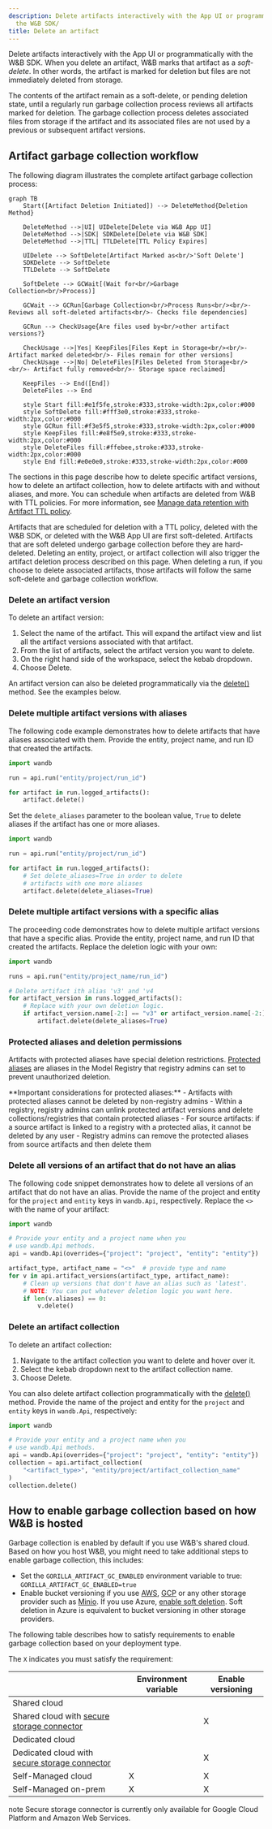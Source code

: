 ```yaml
---
description: Delete artifacts interactively with the App UI or programmatically with
  the W&B SDK/
title: Delete an artifact
---
```


Delete artifacts interactively with the App UI or programmatically with the W&B SDK. When you delete an artifact, W&B marks that artifact as a *soft-delete*. In other words, the artifact is marked for deletion but files are not immediately deleted from storage. 

The contents of the artifact remain as a soft-delete, or pending deletion state, until a regularly run garbage collection process reviews all artifacts marked for deletion. The garbage collection process deletes associated files from storage if the artifact and its associated files are not used by a previous or subsequent artifact versions.

## Artifact garbage collection workflow

The following diagram illustrates the complete artifact garbage collection process:

```mermaid
graph TB
    Start([Artifact Deletion Initiated]) --> DeleteMethod{Deletion Method}
    
    DeleteMethod -->|UI| UIDelete[Delete via W&B App UI]
    DeleteMethod -->|SDK| SDKDelete[Delete via W&B SDK]
    DeleteMethod -->|TTL| TTLDelete[TTL Policy Expires]
    
    UIDelete --> SoftDelete[Artifact Marked as<br/>'Soft Delete']
    SDKDelete --> SoftDelete
    TTLDelete --> SoftDelete
    
    SoftDelete --> GCWait[(Wait for<br/>Garbage Collection<br/>Process)]
    
    GCWait --> GCRun[Garbage Collection<br/>Process Runs<br/><br/>- Reviews all soft-deleted artifacts<br/>- Checks file dependencies]
    
    GCRun --> CheckUsage{Are files used by<br/>other artifact versions?}
    
    CheckUsage -->|Yes| KeepFiles[Files Kept in Storage<br/><br/>- Artifact marked deleted<br/>- Files remain for other versions]
    CheckUsage -->|No| DeleteFiles[Files Deleted from Storage<br/><br/>- Artifact fully removed<br/>- Storage space reclaimed]
    
    KeepFiles --> End([End])
    DeleteFiles --> End
    
    style Start fill:#e1f5fe,stroke:#333,stroke-width:2px,color:#000
    style SoftDelete fill:#fff3e0,stroke:#333,stroke-width:2px,color:#000
    style GCRun fill:#f3e5f5,stroke:#333,stroke-width:2px,color:#000
    style KeepFiles fill:#e8f5e9,stroke:#333,stroke-width:2px,color:#000
    style DeleteFiles fill:#ffebee,stroke:#333,stroke-width:2px,color:#000
    style End fill:#e0e0e0,stroke:#333,stroke-width:2px,color:#000
``` 

The sections in this page describe how to delete specific artifact versions, how to delete an artifact collection, how to delete artifacts with and without aliases, and more. You can schedule when artifacts are deleted from W&B with TTL policies. For more information, see [Manage data retention with Artifact TTL policy](./ttl).

<Note>
Artifacts that are scheduled for deletion with a TTL policy, deleted with the W&B SDK, or deleted with the W&B App UI are first soft-deleted. Artifacts that are soft deleted undergo garbage collection before they are hard-deleted.
</Note>

<Note>
Deleting an entity, project, or artifact collection will also trigger the artifact deletion process described on this page. When deleting a run, if you choose to delete associated artifacts, those artifacts will follow the same soft-delete and garbage collection workflow.
</Note>

### Delete an artifact version

To delete an artifact version:

1. Select the name of the artifact. This will expand the artifact view and list all the artifact versions associated with that artifact.
2. From the list of artifacts, select the artifact version you want to delete.
3. On the right hand side of the workspace, select the kebab dropdown.
4. Choose Delete.

An artifact version can also be deleted programmatically via the [delete()](/models/ref/python/experiments/artifact#delete) method. See the examples below. 

### Delete multiple artifact versions with aliases

The following code example demonstrates how to delete artifacts that have aliases associated with them. Provide the entity, project name, and run ID that created the artifacts.

```python
import wandb

run = api.run("entity/project/run_id")

for artifact in run.logged_artifacts():
    artifact.delete()
```

Set the `delete_aliases` parameter to the boolean value, `True` to delete aliases if the artifact has one or more aliases.

```python
import wandb

run = api.run("entity/project/run_id")

for artifact in run.logged_artifacts():
    # Set delete_aliases=True in order to delete
    # artifacts with one more aliases
    artifact.delete(delete_aliases=True)
```

### Delete multiple artifact versions with a specific alias

The proceeding code demonstrates how to delete multiple artifact versions that have a specific alias. Provide the entity, project name, and run ID that created the artifacts. Replace the deletion logic with your own:

```python
import wandb

runs = api.run("entity/project_name/run_id")

# Delete artifact ith alias 'v3' and 'v4
for artifact_version in runs.logged_artifacts():
    # Replace with your own deletion logic.
    if artifact_version.name[-2:] == "v3" or artifact_version.name[-2:] == "v4":
        artifact.delete(delete_aliases=True)
```

### Protected aliases and deletion permissions

Artifacts with protected aliases have special deletion restrictions. [Protected aliases](/models/registry/model_registry/access_controls/) are aliases in the Model Registry that registry admins can set to prevent unauthorized deletion.

<Note>
**Important considerations for protected aliases:**
- Artifacts with protected aliases cannot be deleted by non-registry admins
- Within a registry, registry admins can unlink protected artifact versions and delete collections/registries that contain protected aliases
- For source artifacts: if a source artifact is linked to a registry with a protected alias, it cannot be deleted by any user
- Registry admins can remove the protected aliases from source artifacts and then delete them
</Note>

### Delete all versions of an artifact that do not have an alias

The following code snippet demonstrates how to delete all versions of an artifact that do not have an alias. Provide the name of the project and entity for the `project` and `entity` keys in `wandb.Api`, respectively. Replace the `<>` with the name of your artifact:

```python
import wandb

# Provide your entity and a project name when you
# use wandb.Api methods.
api = wandb.Api(overrides={"project": "project", "entity": "entity"})

artifact_type, artifact_name = "<>"  # provide type and name
for v in api.artifact_versions(artifact_type, artifact_name):
    # Clean up versions that don't have an alias such as 'latest'.
    # NOTE: You can put whatever deletion logic you want here.
    if len(v.aliases) == 0:
        v.delete()
```

### Delete an artifact collection

To delete an artifact collection:

1. Navigate to the artifact collection you want to delete and hover over it.
3. Select the kebab dropdown next to the artifact collection name.
4. Choose Delete.

You can also delete artifact collection programmatically with the [delete()](/models/ref/python/experiments/artifact#delete) method. Provide the name of the project and entity for the `project` and `entity` keys in `wandb.Api`, respectively:

```python
import wandb

# Provide your entity and a project name when you
# use wandb.Api methods.
api = wandb.Api(overrides={"project": "project", "entity": "entity"})
collection = api.artifact_collection(
    "<artifact_type>", "entity/project/artifact_collection_name"
)
collection.delete()
```

## How to enable garbage collection based on how W&B is hosted
Garbage collection is enabled by default if you use W&B's shared cloud. Based on how you host W&B, you might need to take additional steps to enable garbage collection, this includes:


* Set the `GORILLA_ARTIFACT_GC_ENABLED` environment variable to true: `GORILLA_ARTIFACT_GC_ENABLED=true`
* Enable bucket versioning if you use [AWS](https://docs.aws.amazon.com/AmazonS3/latest/userguide/manage-versioning-examples.html), [GCP](https://cloud.google.com/storage/docs/object-versioning) or any other storage provider such as [Minio](https://min.io/docs/minio/linux/administration/object-management/object-versioning.html#enable-bucket-versioning). If you use Azure, [enable soft deletion](https://learn.microsoft.com/azure/storage/blobs/soft-delete-blob-overview).
    <Note>
    Soft deletion in Azure is equivalent to bucket versioning in other storage providers.
    </Note>

The following table describes how to satisfy requirements to enable garbage collection based on your deployment type. 

The `X` indicates you must satisfy the requirement:

|                                                | Environment variable    | Enable versioning | 
| -----------------------------------------------| ------------------------| ----------------- | 
| Shared cloud                                   |                         |                   | 
| Shared cloud with [secure storage connector](/platform/hosting/data-security/secure-storage-connector)|                         | X                 | 
| Dedicated cloud                                |                         |                   | 
| Dedicated cloud with [secure storage connector](/platform/hosting/data-security/secure-storage-connector)|                         | X                 | 
| Self-Managed cloud                             | X                       | X                 | 
| Self-Managed on-prem                           | X                       | X                 |
 


<Note>
note
Secure storage connector is currently only available for Google Cloud Platform and Amazon Web Services.
</Note>